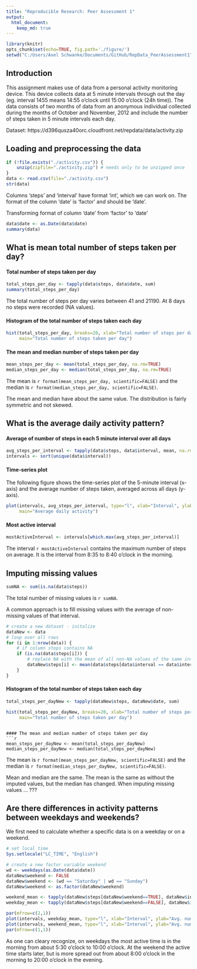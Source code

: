 ```yaml
---
title: "Reproducible Research: Peer Assessment 1"
output: 
  html_document:
    keep_md: true
---
```


```r
library(knitr)
opts_chunk$set(echo=TRUE, fig.path='./figure/')
setwd("C:/Users/Axel Schwanke/Documents/GitHub/RepData_PeerAssessment1")
```

## Introduction

This assignment makes use of data from a personal activity monitoring device. 
This device collects data at 5 minute intervals through out the day
(eg. interval 1455 means 14:55 o'clock until 15:00 o'clock (24h time)).
The data consists of two months of data from an anonymous individual collected 
during the months of October and November, 2012 and include the number of steps 
taken in 5 minute intervals each day.

Dataset:
https://d396qusza40orc.cloudfront.net/repdata/data/activity.zip


## Loading and preprocessing the data
```r
if (!file.exists("./activity.csv")) {
    unzip(zipfile="./activity.zip") # needs only to be unzipped once
}
data <- read.csv(file="./activity.csv")
str(data)
```
Columns 'steps' and 'interval' have format 'int', which we can work on.
The format of the column 'date' is 'factor' and should be 'date'.

Transforming format of column 'date' from 'factor' to 'date'
```r
data$date <- as.Date(data$date)
summary(data)
```



## What is mean total number of steps taken per day?

#### Total number of steps taken per day
```r
total_steps_per_day <- tapply(data$steps, data$date, sum)
summary(total_steps_per_day)
```
The total number of steps per day varies between 41 and 21190.
At 8 days no steps were recorded (NA values).

#### Histogram of the total number of steps taken each day
```r
hist(total_steps_per_day, breaks=20, xlab="Total number of steps per day", ylab="Percentage",
     main="Total number of steps taken per day")
```


#### The mean and median number of steps taken per day
```r
mean_steps_per_day <- mean(total_steps_per_day, na.rm=TRUE)
median_steps_per_day <- median(total_steps_per_day, na.rm=TRUE)
```
The mean is `r format(mean_steps_per_day, scientific=FALSE)` 
and the median is `r format(median_steps_per_day, scientific=FALSE)`.

The mean and median have about the same value. 
The distribution is fairly symmetric and not skewed.



## What is the average daily activity pattern?

#### Average of number of steps in each 5 minute interval over all days
```r
avg_steps_per_interval <- tapply(data$steps, data$interval, mean, na.rm=TRUE)
intervals <- sort(unique(data$interval))
```

#### Time-series plot 

The following figure shows the time-series plot of the 5-minute interval (x-axis) 
and the average number of steps taken, averaged across all days (y-axis).
```r
plot(intervals, avg_steps_per_interval, type="l", xlab="Interval", ylab="Mean number of steps",
     main="Average daily activity")
```

#### Most active interval

```r
mostActiveInterval <- intervals[which.max(avg_steps_per_interval)]
```
The interval `r mostActiveInterval` contains the maximum number of steps on average.
It is the interval from 8:35 to 8:40 o'clock in the morning.



## Imputing missing values

```r
sumNA <- sum(is.na(data$steps))
```
The total number of missing values is `r sumNA`.

A common approach is to fill missing values with the average of non-missing values of that interval.

```r
# create a new dataset - initalize
dataNew <- data
# loop over all rows
for (i in 1:nrow(data)) {
    # if column steps contains NA
    if (is.na(data$steps[i])) {
        # replace NA with the mean of all non-NA values of the same interval
        dataNew$steps[i] <- mean(data$steps[data$interval == data$interval[i]], na.rm=TRUE)
    }
}
```

#### Histogram of the total number of steps taken each day

```r
total_steps_per_dayNew <- tapply(dataNew$steps, dataNew$date, sum)

hist(total_steps_per_dayNew, breaks=20, xlab="Total number of steps per day", ylab="Percentage",
     main="Total number of steps taken per day")
```
```

#### The mean and median number of steps taken per day
```r
mean_steps_per_dayNew <- mean(total_steps_per_dayNew)
median_steps_per_dayNew <- median(total_steps_per_dayNew)
```
The mean is `r format(mean_steps_per_dayNew, scientific=FALSE)` 
and the median is `r format(median_steps_per_dayNew, scientific=FALSE)`.

Mean and median are the same. 
The mean is the same as without the imputed values, but the median has changed.
When imputing missing values ... ???


## Are there differences in activity patterns between weekdays and weekends?

We first need to calculate whether a specific data is on a weekday or on a weekend.
```r
# set local time 
Sys.setlocale("LC_TIME", "English")

# create a new factor variable weekend
wd <- weekdays(as.Date(data$date))
dataNew$weekend <- FALSE
dataNew$weekend <- (wd == "Saturday" | wd == "Sunday")
dataNew$weekend <- as.factor(dataNew$weekend)

weekend_mean <- tapply(dataNew$steps[dataNew$weekend==TRUE], dataNew$interval[dataNew$weekend==TRUE], mean)
weekday_mean <- tapply(dataNew$steps[dataNew$weekend==FALSE], dataNew$interval[dataNew$weekend==FALSE], mean)

par(mfrow=c(2,1))
plot(intervals, weekday_mean, type="l", xlab="Interval", ylab="Avg. number of steps", main="weekday days")
plot(intervals, weekend_mean, type="l", xlab="Interval", ylab="Avg. number of steps", main="weekend days")
par(mfrow=c(1,1))
```

As one can cleary recognize, on weekdays the most active time is in the morning 
from about 5:30 o'clock to 10:00 o'clock.
At the weekend the active time starts later, but is more spread out from about 
8:00 o'clock in the morning to 20:00 o'clock in the evening.


